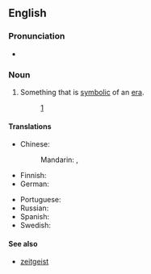 ==English==

===Pronunciation===
* {{audio|en|En-au-sign of the times.ogg|Audio (AU)}}

===Noun===
{{en-noun|signs of the times}}

# {{lb|en|idiomatic}} Something that is [[symbolic]] of an [[era]].
#: {{ux|en|We [the black players]’d get off the coach at away matches and the {{w|National Front}} would be right there in your face. In those days, we didn’t have security and we’d have to [[run the gauntlet]]. We’d get to the players’ entrance and there’d be [[spit]] on my jacket or Cyrille’s shirt. It was a '''sign of the times'''.}} [http://www.theguardian.com/football/2014/jul/25/west-brom-three-degrees-book-extract]

====Translations====
{{trans-top|symbol of an era}}
* Chinese:
*: Mandarin: {{t|cmn|[[時代]][[的]][[標誌]]}}, {{t|cmn|[[时代]][[的]][[标志]]|tr=shídài de biāozhì}}
* Finnish: {{t|fi|ajan merkki}}
* German: {{t|de|Zeitzeichen|n}}
{{trans-mid}}
* Portuguese: {{t-needed|pt}}
* Russian: {{t-needed|ru}}
* Spanish: {{t|es|signo de los tiempos|m}}
* Swedish: {{t|sv|tidstecken|n}}
{{trans-bottom}}

====See also====
* [[zeitgeist]]
